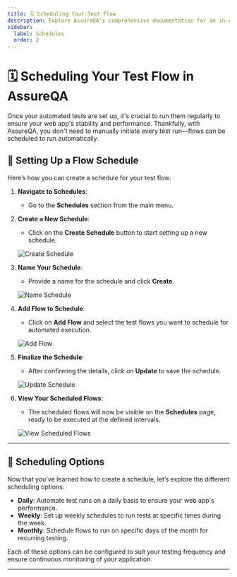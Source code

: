 ```yaml
---
title: 🗓️ Scheduling Your Test Flow
description: Explore AssureQA's comprehensive documentation for an in-depth look at our services and tools.
sidebar:
  label: Schedules
  order: 2
---
```

# 🗓️ Scheduling Your Test Flow in AssureQA

Once your automated tests are set up, it's crucial to run them regularly to ensure your web app's stability and performance. Thankfully, with AssureQA, you don't need to manually initiate every test run—flows can be scheduled to run automatically.

## 🚀 Setting Up a Flow Schedule

Here’s how you can create a schedule for your test flow:

1. **Navigate to Schedules**:
   - Go to the **Schedules** section from the main menu.

2. **Create a New Schedule**:
   - Click on the **Create Schedule** button to start setting up a new schedule.

   ![Create Schedule](/images/SC_1.1.png)

3. **Name Your Schedule**:
   - Provide a name for the schedule and click **Create**.

   ![Name Schedule](/images/SC_1.2.png)

4. **Add Flow to Schedule**:
   - Click on **Add Flow** and select the test flows you want to schedule for automated execution.

   ![Add Flow](/images/SC_3.png)

5. **Finalize the Schedule**:
   - After confirming the details, click on **Update** to save the schedule.

   ![Update Schedule](/images/SC_4.png)

6. **View Your Scheduled Flows**:
   - The scheduled flows will now be visible on the **Schedules** page, ready to be executed at the defined intervals.

   ![View Scheduled Flows](/images/SC_5.png)

---

## 📅 Scheduling Options

Now that you've learned how to create a schedule, let’s explore the different scheduling options:

- **Daily**: Automate test runs on a daily basis to ensure your web app's performance.
- **Weekly**: Set up weekly schedules to run tests at specific times during the week.
- **Monthly**: Schedule flows to run on specific days of the month for recurring testing.

Each of these options can be configured to suit your testing frequency and ensure continuous monitoring of your application.

---
